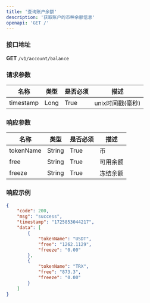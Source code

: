 ```yaml
---
title: '查询账户余额'
description: '获取账户的币种余额信息'
openapi: 'GET /'
---
```


### 接口地址  
**GET** `/v1/account/balance`

### 请求参数

| 名称       | 类型 | 是否必须 | 描述               |
|------------|----------|----------|--------------------|
| timestamp  | Long     | True     | unix时间戳(毫秒)   |

### 响应参数

| 名称       | 类型 | 是否必须 | 描述         |
|------------|----------|----------|--------------|
| tokenName  | String   | True     | 币       |
| free       | String   | True     | 可用余额     |
| freeze     | String   | True     | 冻结余额     |

### 响应示例

```json
{
    "code": 200,
    "msg": "success",
    "timestamp": "1725853044217",
    "data": [       
        {
            "tokenName": "USDT",
            "free": "1262.1129",
            "freeze": "0.00"
        },
        {
            "tokenName": "TRX",
            "free": "873.3",
            "freeze": "0.00"
        }
    ]
}